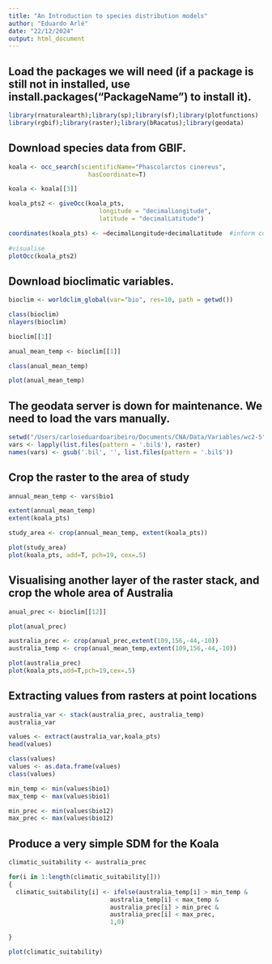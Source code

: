 ```yaml
---
title: "An Introduction to species distribution models"
author: "Eduardo Arlé"
date: "22/12/2024"
output: html_document
---
```


## Load the packages we will need (if a package is still not in installed, use install.packages("PackageName") to install it).

```r
library(rnaturalearth);library(sp);library(sf);library(plotfunctions)
library(rgbif);library(raster);library(bRacatus);library(geodata)
```


## Download species data from GBIF.

```r
koala <- occ_search(scientificName="Phascolarctos cinereus",
                      hasCoordinate=T)

koala <- koala[[3]]

koala_pts2 <- giveOcc(koala_pts, 
                         longitude = "decimalLongitude",
                         latitude = "decimalLatitude")

coordinates(koala_pts) <- ~decimalLongitude+decimalLatitude  #inform coordinates
  
#visualise
plotOcc(koala_pts2)
```


## Download bioclimatic variables.

```r
bioclim <- worldclim_global(var="bio", res=10, path = getwd())

class(bioclim)
nlayers(bioclim)

bioclim[[1]]

anual_mean_temp <- bioclim[[1]]

class(anual_mean_temp)

plot(anual_mean_temp)
```


## The geodata server is down for maintenance. We need to load the vars manually.

```r
setwd("/Users/carloseduardoaribeiro/Documents/CNA/Data/Variables/wc2-5")
vars <- lapply(list.files(pattern = '.bil$'), raster)
names(vars) <- gsub('.bil', '', list.files(pattern = '.bil$'))
```


## Crop the raster to the area of study

```r
annual_mean_temp <- vars$bio1

extent(annual_mean_temp)
extent(koala_pts)

study_area <- crop(annual_mean_temp, extent(koala_pts))

plot(study_area)
plot(koala_pts, add=T, pch=19, cex=.5)
```

## Visualising another layer of the raster stack, and crop the whole area of Australia

```r
anual_prec <- bioclim[[12]]

plot(anual_prec)

australia_prec <- crop(anual_prec,extent(109,156,-44,-10))
australia_temp <- crop(anual_mean_temp,extent(109,156,-44,-10))

plot(australia_prec)
plot(koala_pts,add=T,pch=19,cex=.5)
```


## Extracting values from rasters at point locations

```r
australia_var <- stack(australia_prec, australia_temp)
australia_var

values <- extract(australia_var,koala_pts)
head(values)

class(values)
values <- as.data.frame(values)
class(values)

min_temp <- min(values$bio1)
max_temp <- max(values$bio1)

min_prec <- min(values$bio12)
max_prec <- max(values$bio12)
```


## Produce a very simple SDM for the Koala

```r
climatic_suitability <- australia_prec

for(i in 1:length(climatic_suitability[]))
{
  climatic_suitability[i] <- ifelse(australia_temp[i] > min_temp &
                            australia_temp[i] < max_temp &
                            australia_prec[i] > min_prec &
                            australia_prec[i] < max_prec,
                            1,0)
  
}

plot(climatic_suitability)
```
